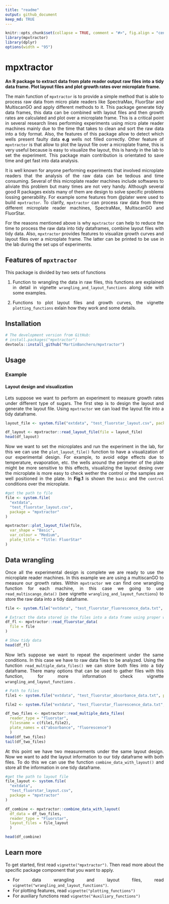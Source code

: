 ```yaml
---
title: "readme"
output: github_document
keep_md: TRUE
---
```


```r
knitr::opts_chunk$set(collapse = TRUE, comment = "#>", fig.align = "center", fig.show = "hold", dev = "png")
library(mpxtractor)
library(dplyr)
options(width = "95")
```

<style>
body {
text-align: justify}
</style>

# mpxtractor 
**An R package to extract data from plate reader output raw files into a tidy data frame. 
   Plot layout files and plot growth rates over microplate frame.**


The main function of `mpxtractor` is to provide a simple method that is able to process raw data 
from micro plate readers like SpectraMax, FluorStar and MultiscanGO and apply different
methods to it. 
This package generate tidy data frames, this data can be combined with layout files and then growth rates
are calculated and plot over a microplate frame. This is a critical point in several research lines performing
experiments using micro plate reader machines mainly due to the time that takes to clean and sort the raw data into a
tidy format. Also, the features of this package allow to detect which wells present faulty data **e.g** wells
not filled correctly. Other feature of `mpxtractor` is that allow to plot the layout file over a microplate frame, 
this is very useful because is easy to visualize the layout, this is handy in the lab to set the experiment.
This package main contribution is orientated to save time and get fast into data analysis.

It is well known for anyone performing experiments that involved microplate readers
that the analysis of the raw data can be tedious and time consuming. Several 
of this microplate reader machines include softwares to aliviate this problem but
many times are not very handy. Although several good R packages exists many of them are design to solve specific problems lossing generability. For example some features from @plater were used to build `mpxtractor`.  To clarify, `mpxtractor` can process
raw data from three different microplate reader machines, SpectraMax, MultiscanGO and
FluorStar.

For the reasons mentioned above is why `mpxtractor` can help to reduce the time to process the raw data into tidy dataframes, combine layout files
with tidy data. Also, `mpxtractor` provides features to visualize growth curves 
and layout files over a microplate frame. The latter can be printed to be use in
the lab during the set ups of experiments. 


## Features of `mpxtractor` 
This package is divided by two sets of functions

1. Function to wrangling the data in raw files, this functions are explained in 
detail in vignette `wrangling_and_layout_functions` along side with some examples.

2. Functions to plot layout files and growth curves, the vignette `plotting_functions` exlain how they work and some details.


## Installation 

```r
# The development version from GitHub:
# install.packages("mpxtractor")
devtools::install_github("MartinBanchero/mpxtractor")
```

## Usage
### Example
#### Layout design and visualization

Lets suppose we want to perform an experiment to measure growth rates under different type of sugars. The first step is to design the layout and 
generate the layout file. Using `mpxtractor` we can load the layout file into
a tidy dataframe.

```r
layout_file <- system.file("extdata", "test_fluorstar_layout.csv", package = "mpxtractor")

df_layout <- mpxtractor::read_layout_file(file = layout_file)
head(df_layout)
```

Now we want to set the microplates and run the experiment in the lab, for this we can use the `plot_layout_file()` function to have a visualization of our experimental design. For example, to avoid edge effects due to temperature, evaporation, etc. the wells around the perimeter of the plate might be more sensitive to this effects, visualizing the layout desing over the microplate is more easy to check wether the control or the samples are well positioned in the plate. In **Fig.1** is shown the `basic` and the `control` conditions over the microplate.  

```r

#get the path to file
file <- system.file(
  "extdata",
  "test_fluorstar_layout.csv",
  package = "mpxtractor"
)

mpxtractor::plot_layout_file(file,
  var_shape = "Basic",
  var_colour = "Medium",
  plate_title = "Title: FluorStar"
)
```


## Data wrangling
Once all the experimental design is complete we are ready to use the microplate
reader machines. In this example we are using a multiscanGO to measure our growth rates. 
Within `mpxtractor` we can find one wrangling function for each machine, in this
case we going to use `read_multiscango_data()` (see vignette `wrangling_and_layout_functions`) to store the raw data into a tidy dataframe.


```r
file <- system.file("extdata", "test_fluorstar_fluorescence_data.txt", package = "mpxtractor")

# Extract the data stored in the files into a data frame using proper wrangling function
df_fl <- mpxtractor::read_fluorstar_data(
  file = file
)

# Show tidy data 
head(df_fl) 
```

Now let's suppose we want to repeat the experiment under the same conditions. In this case we have to raw data files to be analyzed. Using the function `read_multiple_data_files()` we can store both files into a tidy dataframe. There many options that can be used to gather files with this function, for more information check vignette `wrangling_and_layout_functions` .

```r
# Path to files
file1 <- system.file("extdata", "test_fluorstar_absorbance_data.txt", package = "mpxtractor")

file2 <- system.file("extdata", "test_fluorstar_fluorescence_data.txt", package = "mpxtractor")

df_two_files <- mpxtractor::read_multiple_data_files(
  reader_type = "fluorstar", 
  filesname = c(file1,file2), 
  plate_names = c("absorbance", "fluorescence") 
  )
head(df_two_files)
tail(df_two_files)
```
At this point we have two measurements under the same layout design. Now we want to add the layout information to our tidy dataframe with both files. To do this we can use the function `combine_data_with_layout()` and store all the information in one tidy dataframe.

```r
#get the path to layout file
file_layout <- system.file(
  "extdata",
  "test_fluorstar_layout.csv",
  package = "mpxtractor"
)

df_combine <- mpxtractor::combine_data_with_layout(
  df_data = df_two_files, 
  reader_type = "Fluorstar", 
  layout_files = file_layout
  )

head(df_combine)


```


## Learn more

To get started, first read `vignette("mpxtractor")`. Then read more about the specific package component that you want to apply.

* For data wrangling and layout files, read `vignette("wrangling_and_layout_functions")`.
* For plotting features, read `vignette("plotting_functions")`
* For auxiliary functions read `vignette("Auxiliary_functions")`
